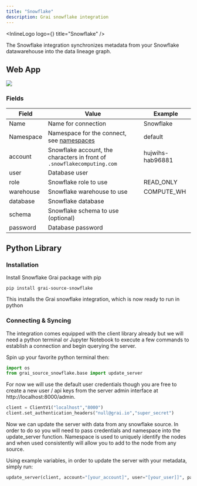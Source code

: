 ```yaml
---
title: "Snowflake"
description: Grai snowflake integration
---
```



<InlineLogo logo={<SnowflakeLogoIcon />} title="Snowflake" />

The Snowflake integration synchronizes metadata from your Snowflake datawarehouse into the data lineage graph.

## Web App

<Image
  src="/images/docs/core/integrations/snowflake.png"
  height={600}
  width={1200}
/>

### Fields

| Field     | Value                                                                   | Example          |
| --------- | ----------------------------------------------------------------------- | ---------------- |
| Name      | Name for connection                                                     | Snowflake        |
| Namespace | Namespace for the connect, see [namespaces](/concepts/namespace)   | default          |
| account   | Snowflake account, the characters in front of `.snowflakecomputing.com` | hujwihs-hab96881 |
| user      | Database user                                                           |                  |
| role      | Snowflake role to use                                                   | READ_ONLY        |
| warehouse | Snowflake warehouse to use                                              | COMPUTE_WH       |
| database  | Snowflake database                                                      |                  |
| schema    | Snowflake schema to use (optional)                                      |                  |
| password  | Database password                                                       |                  |

## Python Library

### Installation

Install Snowflake Grai package with pip

```shell copy
pip install grai-source-snowflake
```

This installs the Grai snowflake integration, which is now ready to run in python

### Connecting & Syncing

The integration comes equipped with the client library already but we will need a python terminal or Jupyter Notebook to execute a few commands to establish a connection and begin querying the server.

Spin up your favorite python terminal then:

```python copy
import os
from grai_source_snowflake.base import update_server
```

For now we will use the default user credentials though you are free to create a new user / api keys from the server admin interface at http://localhost:8000/admin.

```python copy
client = ClientV1("localhost","8000")
client.set_authentication_headers("null@grai.io","super_secret")
```

Now we can update the server with data from any snowflake source. In order to do so you will need to pass credentials and namespace into the update_server function. Namespace is used to uniquely identify the nodes and when used consistently will allow you to add to the node from any source.

Using example variables, in order to update the server with your metadata, simply run:

```python copy
update_server(client, account="[your_account]", user="[your_user]]", password="[your_password]", role="[your_role]", warehouse="COMPUTE_WH", database="GRAI", schema="JAFFLE_SHOP", namespace="test")

```
